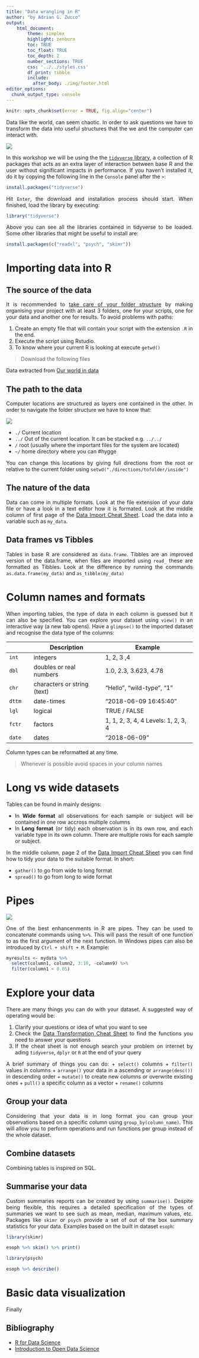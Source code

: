 ```yaml
---
title: "Data wrangling in R"
author: "by Adrian G. Zucco"
output: 
    html_document:
        theme: simplex
        highlight: zenburn
        toc: TRUE
        toc_float: TRUE
        toc_depth: 2
        number_sections: TRUE
        css: '../../styles.css'
        df_print: tibble
        include:
          after_body: ./img/footer.html
editor_options:
  chunk_output_type: console
---
```


```r
knitr::opts_chunk$set(error = TRUE, fig.align="center")
```

<style>
body {
text-align: justify}
</style>

<!-- <img src="./img/lego.jpg" width="400"/> -->

Data like the world, can seem chaotic. In order to ask questions we have to transform the data into useful structures that the we and the computer can interact with.

![](https://thumbs.gfycat.com/SickLeftAfricanfisheagle-size_restricted.gif)

In this workshop we will be using the the [`tidyverse` library](https://www.tidyverse.org/), a collection of R packages that acts as an extra layer of interaction between base R and the user without significant impacts in performance. If you haven't installed it, do it by copying the following line in the `Console` panel after the `>`: 

```r
install.packages("tidyverse")
```
Hit `Enter`, the download and installation process should start. When finished, load the library by executing:

```r
library("tidyverse")
```

Above you can see all the libraries contained in tidyverse to be loaded. Some other libraries that might be useful to install are:

```r
install.packages(c("readxl", "psych", "skimr"))
```

# Importing data into R

## The source of the data

It is recommended to [take care of your folder structure](https://journals.plos.org/ploscompbiol/article?id=10.1371/journal.pcbi.1000424) by making organising your project with at least 3 folders, one for your scripts, one for your data and another one for results. To avoid problems with paths:

1. Create an empty file that will contain your script with the extension `.R` in the end.
2. Execute the script using Rstudio.
3. To know where your current R is looking at execute `getwd()`

> Download the following files 

Data extracted from [Our world in data](https://ourworldindata.org/causes-of-death#causes-of-death-in-recent-decades)

## The path to the data

Computer locations are structured as layers one contained in the other. In order to navigate the folder structure we have to know that:

![](https://thumbs.gfycat.com/ForthrightCrazyCirriped-size_restricted.gif)

- `./` Current location
- `../` Out of the current location. It can be stacked e.g. `../../`
-  `/` root (usually where the important files for the system are located)
- `~/` home directory where you can #hygge

 You can change this locations by giving full directions from the root or relative to the current folder using `setwd("./directions/tofolder/inside")`

## The nature of the data

Data can come in multiple formats. Look at the file extension of your data file or have a look in a text editor how it is formated. Look at the middle column of first page of the [Data Import Cheat Sheet](https://github.com/rstudio/cheatsheets/raw/master/data-import.pdf). Load the data into a variable such as `my_data`.

## Data frames vs Tibbles

Tables in base R are considered as `data.frame`. Tibbles are an improved version of the data.frame, when files are imported using `read_` these are formatted as Tibbles. Look at the difference by running the commands `as.data.frame(my_data)` and `as_tibble(my_data)`

# Column names and formats

When importing tables, the type of data in each column is guessed but it can also be specified. You can explore your dataset using `view()` in an interactive way (a new tab opens). Have a `glimpse()` to the imported dataset and recognise the data type of the columns:

|          | Description                 | Example                             |
|----------|-----------------------------|-------------------------------------|
| ``int``  | integers                    | 1, 2, 3 ,4                          |
| ``dbl``  | doubles or real numbers     | 1.0, 2.3, 3.623, 4.78               |
| ``chr``  | characters or string (text) | "Hello", "wild-type", "1"           |
| ``dttm`` | date-times                  | "2018-06-09 16:45:40"               |
| ``lgl``  | logical                     | TRUE / FALSE                        |
| ``fctr`` | factors                     | 1, 1, 2, 3, 4, 4 Levels: 1, 2, 3, 4 |
| ``date`` | dates                       | "2018-06-09"                        |

Column types can be reformatted at any time.

> Whenever is possible avoid spaces in your column names

# Long vs wide datasets

Tables can be found in mainly designs:

+ In **Wide format** all observations for each sample or subject will be contained in one row accross multiple columns
+ In **Long format** (or tidy) each observation is in its own row, and each variable type in its own column. There are multiple rows for each sample or subject.

In the middle column, page 2 of the [Data Import Cheat Sheet](https://github.com/rstudio/cheatsheets/raw/master/data-import.pdf) you can find how to tidy your data to the suitable format. In short:

- `gather()` to go from wide to long format
- `spread()` to go from long to wide format

# Pipes

![](http://www.abandonia.com/files/games/630/Pipe%20Mania_1.png)

One of the best enhancenments in R are pipes. They can be used to concatenate commands using `%>%`. This will pass the result of one function to as the first argument of the next function. In Windows pipes can also be introduced by `Ctrl + shift + M`. Example:

```r
myresults <- mydata %>%
  select(column1, column2, 3:10, -column9) %>%
  filter(column1 < 0.05)
```

# Explore your data

There are many things you can do with your dataset. A suggested way of operating would be:

1. Clarify your questions or idea of what you want to see
2. Check the [Data Transformation Cheat Sheet](https://github.com/rstudio/cheatsheets/raw/master/data-transformation.pdf) to find the functions you need to answer your questions
3. If the cheat sheet is not enough search your problem on internet by ading `tidyverse`, `dplyr` or `R` at the end of your query

A brief summary of things you can do:
+ `select()` columns
+ `filter()` values in columns
+ `arrange()` your data in a ascending or `arrange(desc())` in descending order
+ `mutate()` to create new columns or overwrite existing ones
+ `pull()` a specific column as a vector
+ `rename()` columns

## Group your data

Considering that your data is in long format you can group your observations based on a specific column using `group_by(column_name)`. This will allow you to perform operations and run functions per group instead of the whole dataset.

## Combine datasets

Combining tables is inspired on SQL. 

## Summarise your data

Custom summaries reports can be created by using `summarise()`. Despite being flexible, this requires a detailed specification of the types of summaries we want to see such as mean, median, maximum values, etc. Packages like `skimr` or `psych` provide a set of out of the box summary statistics for your data. Examples based on the built in dataset `esoph`:

```r
library(skimr)

esoph %>% skim() %>% print()

```

```r
library(psych)

esoph %>% describe()

```

# Basic data visualization

Finally 


## Bibliography

+ [R for Data Science](https://r4ds.had.co.nz/)
+ [Introduction to Open Data Science](https://ohi-science.org/data-science-training/)


<!---

factor?
logical
NULL

as.something

-->

